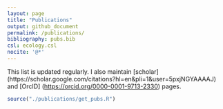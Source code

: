 ```yaml
---
layout: page
title: "Publications"
output: github_document
permalink: /publications/
bibliography: pubs.bib
csl: ecology.csl
nocite: '@*'
---
```


This list is updated regularly. I also maintain [scholar]
(https://scholar.google.com/citations?hl=en&pli=1&user=5pxjNGYAAAAJ) and [OrcID] (<https://orcid.org/0000-0001-9713-2330>) pages.


```r

source("./publications/get_pubs.R")

```
